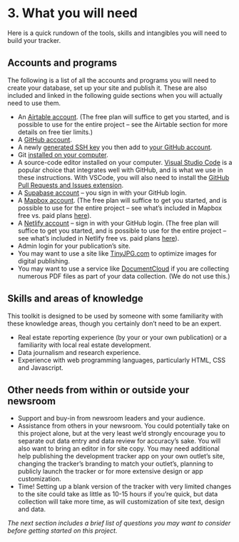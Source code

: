 
# 3. What you will need

Here is a quick rundown of the tools, skills and intangibles you will need to build your tracker.

## Accounts and programs

The following is a list of all the accounts and programs you will need to create your database, set up your site and publish it. These are also included and linked in the following guide sections when you will actually need to use them. 

- An [Airtable account](https://airtable.com/signup). (The free plan will suffice to get you started, and is possible to use for the entire project – see the Airtable section for more details on free tier limits.)
- A [GitHub account](https://github.com/signup).
- A newly [generated SSH key](https://docs.github.com/en/authentication/connecting-to-github-with-ssh/generating-a-new-ssh-key-and-adding-it-to-the-ssh-agent) you then add to [your GitHub account](https://help.github.com/articles/adding-a-new-ssh-key-to-your-github-account).
- Git [installed on your computer](https://github.com/git-guides/install-git).
- A source-code editor installed on your computer. [Visual Studio Code](https://code.visualstudio.com/) is a popular choice that integrates well with GitHub, and is what we use in these instructions. With VSCode, you will also need to install the [GitHub Pull Requests and Issues extension](https://marketplace.visualstudio.com/items?itemName=GitHub.vscode-pull-request-github).
- A [Supabase account](https://app.supabase.io/) – you sign in with your GitHub login.
- A [Mapbox account](https://account.mapbox.com/auth/signup/). (The free plan will suffice to get you started, and is possible to use for the entire project – see what’s included in Mapbox free vs. paid plans [here](https://www.mapbox.com/pricing)).
- A [Netlify account](https://app.netlify.com/?_ga=2.114775815.1852513007.1647209877-1609351552.1647209877) – sign in with your GitHub login. (The free plan will suffice to get you started, and is possible to use for the entire project – see what’s included in Netlify free vs. paid plans [here](https://www.netlify.com/pricing/)).
- Admin login for your publication’s site.
- You may want to use a site like [TinyJPG.com](https://tinyjpg.com/) to optimize images for digital publishing.
- You may want to use a service like [DocumentCloud](https://www.documentcloud.org/home) if you are collecting numerous PDF files as part of your data collection. (We do not use this.)

## Skills and areas of knowledge 

This toolkit is designed to be used by someone with some familiarity with these knowledge areas, though you certainly don’t need to be an expert.

- Real estate reporting experience (by your or your own publication) or a familiarity with local real estate development.
- Data journalism and research experience.
- Experience with web programming languages, particularly HTML, CSS and Javascript.

## Other needs from within or outside your newsroom

- Support and buy-in from newsroom leaders and your audience.
- Assistance from others in your newsroom. You could potentially take on this project alone, but at the very least we’d strongly encourage you to separate out data entry and data review for accuracy’s sake. You will also want to bring an editor in for site copy. You may need additional help publishing the development tracker app on your own outlet’s site, changing the tracker’s branding to match your outlet’s, planning to publicly launch the tracker or for more extensive design or app customization.
- Time! Setting up a blank version of the tracker with very limited changes to the site could take as little as 10-15 hours if you’re quick, but data collection will take more time, as will customization of site text, design and data.

*The next section includes a brief list of questions you may want to consider before getting started on this project.*
<TableOfContents index={2} />
